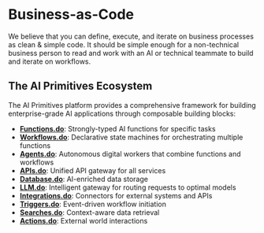 
# Business-as-Code

We believe that you can define, execute, and iterate on business processes as clean & simple code. It should be simple enough for a non-technical business person to read and work with an AI or technical teammate to build and iterate on workflows.

## The AI Primitives Ecosystem

The AI Primitives platform provides a comprehensive framework for building enterprise-grade AI applications through composable building blocks:

<Cards>
  <Cards.Card
    title="Workflows.do"
    href="/docs/workflows"
  />
  <Cards.Card
    title="Functions.do"
    href="/docs/functions"
  />
  <Cards.Card
    title="Agents.do"
    href="/docs/agents"
  />
</Cards>

- **[Functions.do](https://functions.do)**: Strongly-typed AI functions for specific tasks
- **[Workflows.do](https://workflows.do)**: Declarative state machines for orchestrating multiple functions
- **[Agents.do](https://agents.do)**: Autonomous digital workers that combine functions and workflows
- **[APIs.do](https://apis.do)**: Unified API gateway for all services
- **[Database.do](https://database.do)**: AI-enriched data storage
- **[LLM.do](https://llm.do)**: Intelligent gateway for routing requests to optimal models
- **[Integrations.do](https://integrations.do)**: Connectors for external systems and APIs
- **[Triggers.do](https://triggers.do)**: Event-driven workflow initiation
- **[Searches.do](https://searches.do)**: Context-aware data retrieval
- **[Actions.do](https://actions.do)**: External world interactions
